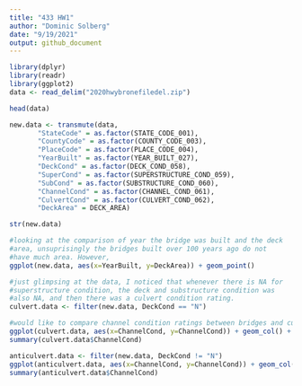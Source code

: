 ---
title: "433 HW1"
author: "Dominic Solberg"
date: "9/19/2021"
output: github_document
---

```{r}
library(dplyr)
library(readr)
library(ggplot2)
data <- read_delim("2020hwybronefiledel.zip")
```

```{r}
head(data)
```
```{r}
new.data <- transmute(data,
       "StateCode" = as.factor(STATE_CODE_001),
       "CountyCode" = as.factor(COUNTY_CODE_003),
       "PlaceCode" = as.factor(PLACE_CODE_004),
       "YearBuilt" = as.factor(YEAR_BUILT_027),
       "DeckCond" = as.factor(DECK_COND_058),
       "SuperCond" = as.factor(SUPERSTRUCTURE_COND_059),
       "SubCond" = as.factor(SUBSTRUCTURE_COND_060),
       "ChannelCond" = as.factor(CHANNEL_COND_061),
       "CulvertCond" = as.factor(CULVERT_COND_062),
       "DeckArea" = DECK_AREA)
```

```{r}
str(new.data)
```

```{r}
#looking at the comparison of year the bridge was built and the deck
#area, unsuprisingly the bridges built over 100 years ago do not 
#have much area. However, 
ggplot(new.data, aes(x=YearBuilt, y=DeckArea)) + geom_point()
```

```{r}
#just glimpsing at the data, I noticed that whenever there is NA for
#superstructure condition, the deck and substructure condition was
#also NA, and then there was a culvert condition rating.
culvert.data <- filter(new.data, DeckCond == "N")

#would like to compare channel condition ratings between bridges and culverts condition ratings
ggplot(culvert.data, aes(x=ChannelCond, y=ChannelCond)) + geom_col() + labs(title="Culvert Channel Condition Ratings",x="Condition Rating", y="Count")
summary(culvert.data$ChannelCond)
```

```{r}
anticulvert.data <- filter(new.data, DeckCond != "N")
ggplot(anticulvert.data, aes(x=ChannelCond, y=ChannelCond)) + geom_col() + labs(title="Bridge Channel Condition Ratings",x="Condition Rating", y="Count")
summary(anticulvert.data$ChannelCond)
```

